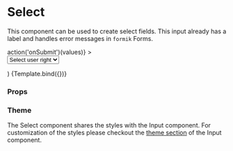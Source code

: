 
<Meta title="Components/Form/Select" component={Select} />

# Select

This component can be used to create select fields. This input already has a label and handles error messages in `formik` Forms.

  <ThemeProvider theme={makeTheme()}>
    <Formik
      initialValues={{ right: '' }}
      onSubmit={(values) => action('onSubmit')(values)}
    >
      <Form>
        <SectionContentTwoColumn>
          <Select {...args}>
            <option value="">Select user right</option>
            <option value="ADMIN">ADMIN</option>
            <option value="USER">USER</option>
          </Select>
        </SectionContentTwoColumn>
      </Form>
    </Formik>
  </ThemeProvider>
)

<Canvas>
  <Story
    name="Default"
    args={{
      label: 'User rights',
      name: 'right',
    }}
  >
    {Template.bind({})}
  </Story>
</Canvas>

### Props

<ArgsTable story="Default" />

### Theme

The Select component shares the styles with the Input component.
For customization of the styles please checkout the [theme section](/docs/components-form-input--default-story#theme) of the Input component.
